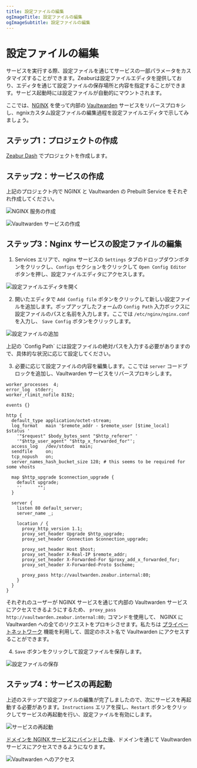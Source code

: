 ```yaml
---
title: 設定ファイルの編集
ogImageTitle: 設定ファイルの編集
ogImageSubtitle: 設定ファイルの編集
---
```



# 設定ファイルの編集

サービスを実行する際、設定ファイルを通じてサービスの一部パラメータをカスタマイズすることができます。Zeaburは設定ファイルエディタを提供しており、エディタを通じて設定ファイルの保存場所と内容を指定することができます。サービス起動時には設定ファイルが自動的にマウントされます。

ここでは、[NGINX](https://nginx.com/) を使って内部の [Vaultwarden](https://github.com/dani-garcia/vaultwarden) サービスをリバースプロキシし、ngnixカスタム設定ファイルの編集過程を設定ファイルエディタで示してみましょう。

## ステップ1：プロジェクトの作成

[Zeabur Dash](https://dash.zeabur.com/) でプロジェクトを作成します。

## ステップ2：サービスの作成

上記のプロジェクト内で NGINX と Vaultwarden の Prebuilt Service をそれぞれ作成してください。

![NGINX 服务の作成](/deploy/config-edit/create-nginx-service.en-US.png)

![Vaultwarden サービスの作成](/deploy/config-edit/create-vultwarden-service.en-US.png)

## ステップ3：Nginx サービスの設定ファイルの編集

1. Services エリアで、nginx サービスの `Settings` タブのドロップダウンボタンをクリックし、`Configs` セクションをクリックして `Open Config Editor` ボタンを押し、設定ファイルエディタにアクセスします。

![設定ファイルエディタを開く](/deploy/config-edit/open-config-editor.en-US.png)

2. 開いたエディタで `Add Config file` ボタンをクリックして新しい設定ファイルを追加します。ポップアップしたフォームの `Config Path` 入力ボックスに設定ファイルのパスと名前を入力します。ここでは `/etc/nginx/nginx.conf` を入力し、 `Save Config` ボタンをクリックします。

![設定ファイルの追加](/deploy/config-edit/create-new-config.en-US.png)

<Callout>
    上記の `Config Path` には設定ファイルの絶対パスを入力する必要がありますので、具体的な状況に応じて設定してください。
</Callout>

3. 必要に応じて設定ファイルの内容を編集します。ここでは `server` コードブロックを追加し、Vaultwarden サービスをリバースプロキシします。

```nginx
worker_processes  4;
error_log  stderr;
worker_rlimit_nofile 8192;

events {}

http {
  default_type application/octet-stream;
  log_format   main '$remote_addr - $remote_user [$time_local]  $status '
    '"$request" $body_bytes_sent "$http_referer" '
    '"$http_user_agent" "$http_x_forwarded_for"';
  access_log   /dev/stdout  main;
  sendfile     on;
  tcp_nopush   on;
  server_names_hash_bucket_size 128; # this seems to be required for some vhosts

  map $http_upgrade $connection_upgrade {
    default upgrade;
    ''      "";
  }

  server {
    listen 80 default_server;
    server_name _; 

    location / {
      proxy_http_version 1.1;
      proxy_set_header Upgrade $http_upgrade;
      proxy_set_header Connection $connection_upgrade;
    
      proxy_set_header Host $host;
      proxy_set_header X-Real-IP $remote_addr;
      proxy_set_header X-Forwarded-For $proxy_add_x_forwarded_for;
      proxy_set_header X-Forwarded-Proto $scheme;
    
      proxy_pass http://vaultwarden.zeabur.internal:80;
    }
  }
}
```
それぞれのユーザーが NGINX サービスを通じて内部の Vaultwarden サービスにアクセスできるようにするため、 `proxy_pass http://vaultwarden.zeabur.internal:80;` コマンドを使用して、 NGINX に Vaultwarden への全てのリクエストをプロキシさせます。私たちは [プライベートネットワーク](/deploy/private-networking) 機能を利用して、固定のホスト名で Vaultwarden にアクセスすることができます。

4. `Save` ボタンをクリックして設定ファイルを保存します。

![設定ファイルの保存](/deploy/config-edit/save-config.en-US.png)

## ステップ4：サービスの再起動

上述のステップで設定ファイルの編集が完了しましたので、次にサービスを再起動する必要があります。`Instructions` エリアを探し、`Restart` ボタンをクリックしてサービスの再起動を行い、設定ファイルを有効にします。

![サービスの再起動](/deploy/config-edit/restart-service.en-US.png)

[ドメインを NGINX サービスにバインドした後](/deploy/domain-binding)、ドメインを通じて Vaultwarden サービスにアクセスできるようになります。

![Vaultwarden へのアクセス](/deploy/config-edit/vultwarden-service.en-US.png)